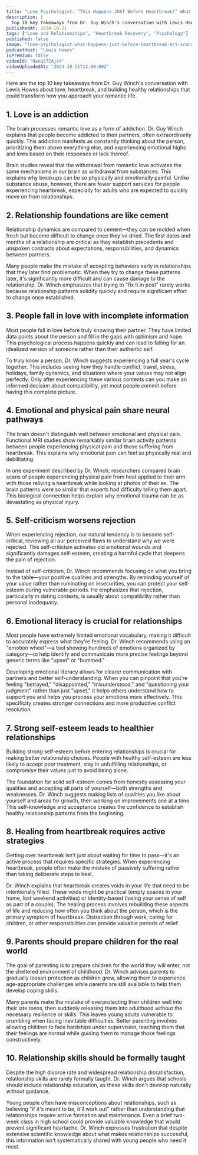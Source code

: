 ```yaml
---
title: "Love Psychologist: “This Happens JUST Before Heartbreak!” What MRI Scans REVEAL About Breaking Up!"
description: |
  Top 10 key takeaways from Dr. Guy Winch's conversation with Lewis Howes about love, heartbreak, and building healthy relationships that could transform how you approach your romantic life.
publishedAt: 2024-10-21
tags: ["Love and Relationships", "Heartbreak Recovery", "Psychology"]
published: false
image: "love-psychologist-what-happens-just-before-heartbreak-mri-scans-reveal.jpg"
podcastHost: "Lewis Howes"
isPremium: false
videoId: "NanqJ7ZAjeY"
videoUploadedAt: "2024-10-21T12:00:00Z"
---
```



<PodcastSummaryPageLayout frontmatter={frontmatter}>

Here are the top 10 key takeaways from Dr. Guy Winch's conversation with Lewis Howes about love, heartbreak, and building healthy relationships that could transform how you approach your romantic life.

## 1. Love is an addiction

The brain processes romantic love as a form of addiction. Dr. Guy Winch explains that people become addicted to their partners, often extraordinarily quickly. This addiction manifests as constantly thinking about the person, prioritizing them above everything else, and experiencing emotional highs and lows based on their responses or lack thereof.

Brain studies reveal that the withdrawal from romantic love activates the same mechanisms in our brain as withdrawal from substances. This explains why breakups can be so physically and emotionally painful. Unlike substance abuse, however, there are fewer support services for people experiencing heartbreak, especially for adults who are expected to quickly move on from relationships.

## 2. Relationship foundations are like cement

Relationship dynamics are compared to cement—they can be molded when fresh but become difficult to change once they've dried. The first dates and months of a relationship are critical as they establish precedents and unspoken contracts about expectations, responsibilities, and dynamics between partners.

Many people make the mistake of accepting behaviors early in relationships that they later find problematic. When they try to change these patterns later, it's significantly more difficult and can cause damage to the relationship. Dr. Winch emphasizes that trying to "fix it in post" rarely works because relationship patterns solidify quickly and require significant effort to change once established.

## 3. People fall in love with incomplete information

Most people fall in love before truly knowing their partner. They have limited data points about the person and fill in the gaps with optimism and hope. This psychological process happens quickly and can lead to falling for an idealized version of someone rather than their authentic self.

To truly know a person, Dr. Winch suggests experiencing a full year's cycle together. This includes seeing how they handle conflict, travel, stress, holidays, family dynamics, and situations where your values may not align perfectly. Only after experiencing these various contexts can you make an informed decision about compatibility, yet most people commit before having this complete picture.

## 4. Emotional and physical pain share neural pathways

The brain doesn't distinguish well between emotional and physical pain. Functional MRI studies show remarkably similar brain activity patterns between people experiencing physical pain and those suffering from heartbreak. This explains why emotional pain can feel so physically real and debilitating.

In one experiment described by Dr. Winch, researchers compared brain scans of people experiencing physical pain from heat applied to their arm with those reliving a heartbreak while looking at photos of their ex. The brain patterns were so similar that experts had difficulty telling them apart. This biological connection helps explain why emotional trauma can be as devastating as physical injury.

## 5. Self-criticism worsens rejection

When experiencing rejection, our natural tendency is to become self-critical, reviewing all our perceived flaws to understand why we were rejected. This self-criticism activates old emotional wounds and significantly damages self-esteem, creating a harmful cycle that deepens the pain of rejection.

Instead of self-criticism, Dr. Winch recommends focusing on what you bring to the table—your positive qualities and strengths. By reminding yourself of your value rather than ruminating on insecurities, you can protect your self-esteem during vulnerable periods. He emphasizes that rejection, particularly in dating contexts, is usually about compatibility rather than personal inadequacy.

## 6. Emotional literacy is crucial for relationships

Most people have extremely limited emotional vocabulary, making it difficult to accurately express what they're feeling. Dr. Winch recommends using an "emotion wheel"—a tool showing hundreds of emotions organized by category—to help identify and communicate more precise feelings beyond generic terms like "upset" or "bummed."

Developing emotional literacy allows for clearer communication with partners and better self-understanding. When you can pinpoint that you're feeling "betrayed," "disappointed," "misunderstood," and "questioning your judgment" rather than just "upset," it helps others understand how to support you and helps you process your emotions more effectively. This specificity creates stronger connections and more productive conflict resolution.

## 7. Strong self-esteem leads to healthier relationships

Building strong self-esteem before entering relationships is crucial for making better relationship choices. People with healthy self-esteem are less likely to accept poor treatment, stay in unfulfilling relationships, or compromise their values just to avoid being alone.

The foundation for solid self-esteem comes from honestly assessing your qualities and accepting all parts of yourself—both strengths and weaknesses. Dr. Winch suggests making lists of qualities you like about yourself and areas for growth, then working on improvements one at a time. This self-knowledge and acceptance creates the confidence to establish healthy relationship patterns from the beginning.

## 8. Healing from heartbreak requires active strategies

Getting over heartbreak isn't just about waiting for time to pass—it's an active process that requires specific strategies. When experiencing heartbreak, people often make the mistake of passively suffering rather than taking deliberate steps to heal.

Dr. Winch explains that heartbreak creates voids in your life that need to be intentionally filled. These voids might be practical (empty spaces in your home, lost weekend activities) or identity-based (losing your sense of self as part of a couple). The healing process involves rebuilding these aspects of life and reducing how often you think about the person, which is the primary symptom of heartbreak. Distraction through work, caring for children, or other responsibilities can provide valuable periods of relief.

## 9. Parents should prepare children for the real world

The goal of parenting is to prepare children for the world they will enter, not the sheltered environment of childhood. Dr. Winch advises parents to gradually loosen protection as children grow, allowing them to experience age-appropriate challenges while parents are still available to help them develop coping skills.

Many parents make the mistake of overprotecting their children well into their late teens, then suddenly releasing them into adulthood without the necessary resilience or skills. This leaves young adults vulnerable to crumbling when facing inevitable difficulties. Better parenting involves allowing children to face hardships under supervision, teaching them that their feelings are normal while guiding them to manage those feelings constructively.

## 10. Relationship skills should be formally taught

Despite the high divorce rate and widespread relationship dissatisfaction, relationship skills are rarely formally taught. Dr. Winch argues that schools should include relationship education, as these skills don't develop naturally without guidance.

Young people often have misconceptions about relationships, such as believing "if it's meant to be, it'll work out" rather than understanding that relationships require active formation and maintenance. Even a brief two-week class in high school could provide valuable knowledge that would prevent significant heartache. Dr. Winch expresses frustration that despite extensive scientific knowledge about what makes relationships successful, this information isn't systematically shared with young people who need it most.

</PodcastSummaryPageLayout>
